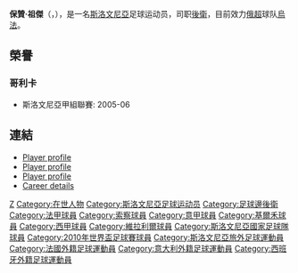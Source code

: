 {{noteta
|G1=
|T=zh-hans:博扬·约基奇; zh-hant:保贊·祖傑
|1=zh-hans:博扬·约基奇; zh-hant:保贊·祖傑
|2=zh-hans:约基奇; zh-hant:祖傑
}}
{{article issues
|
{{Expand|time=2009-12-04T12:22:28+00:00}}
{{BLP unsourced|time=2009-12-04T12:22:28+00:00}}
}}
{{Infobox Football biography
|          playername = 保贊·祖傑<br />Bojan Jokić
|            fullname = Bojan Jokić
|         dateofbirth = {{birth date and age|1986|5|17}}
|         cityofbirth = [[克拉尼|克拉尼]]
|      countryofbirth = [[南斯拉夫|南斯拉夫]]（[[斯洛文尼亞|斯洛文尼亞]]）
|               image = Russia vs Slovenia World Cup 2010 Qualification, 2009-11-14 (15).jpg
|              height = {{Height|m=1.76}}
|            position = 左閘
|         currentclub = [[烏法足球會|烏法]]
|          clubnumber = 5
| youthyears1    = |youthclubs1 = [[NK_Kranj|Kranj]]
| youthyears2    = 2002–2003 |youthclubs2 = [[特里格拉夫足球俱樂部|特里格拉夫]]
| years1         = 2003–2005 |clubs1 = [[特里格拉夫足球俱樂部|特里格拉夫]] |caps1 = 57 |goals1 = 0
| years2         = 2005–2007 |clubs2 = [[戈里察足球俱樂部|哥里卡]]         |caps2 = 65 |goals2 = 1
| years3         = 2007–2010 |clubs3 = [[索肖足球俱乐部|索察]]             |caps3 = 43 |goals3 = 0
| years4         = 2010      |clubs4 = → [[切沃维罗纳足球俱乐部|基爾禾]]  |caps4 = 9  |goals4 = 0
| years5         = 2010–2013 |clubs5 = [[切沃维罗纳足球俱乐部|基爾禾]]    |caps5 = 55 |goals5 = 0 
| years6         = 2013–2016 |clubs6 = {{fb team 維拉利爾}}               |caps6 = 24  |goals6 = 0 
| years7         = 2016      |clubs7 = → [[诺丁汉森林足球俱乐部|諾定咸森林]]  |caps7 = 20  |goals7 = 0
| years8         = 2017– |clubs8 = [[烏法足球會|烏法]]    |caps8 = 57 |goals8 = 2
| nationalyears1 = 2006–2007 |nationalteam1 = [[斯洛文尼亞21歲以下國家足球隊|斯洛文尼亞U21]] |nationalcaps1 = 7  |nationalgoals1  = 0
| nationalyears2 = 2006–    |nationalteam2 = [[斯洛文尼亞國家足球隊|斯洛文尼亞]] |nationalcaps2 = 98 |nationalgoals2  = 1
|            pcupdate = 2019年5月26日
|            ntupdate = 2019年6月10日
}}

'''保贊·祖傑'''（{{lang-en|'''Bojan Jokić'''}}，{{bd|1986年|5月17日|catIdx=Jokić, Bojan}}），是一名[[斯洛文尼亞|斯洛文尼亞]]足球运动员，司职[[後衛|後衛]]，目前效力[[俄超|俄超]]球队[[烏法足球會|烏法]]。

== 榮譽 ==
=== 哥利卡 ===
*斯洛文尼亞甲組聯賽: 2005-06

== 連結 ==
*[http://www.fcsochaux.fr/fr/Saison/consult/joueurs.php?id_joueur=7&annee=2008 Player profile] {{Wayback|url=http://www.fcsochaux.fr/fr/Saison/consult/joueurs.php?id_joueur=7&annee=2008 |date=20120214173608 }} 
*[http://www.nzs.si/index.php?t=reprezentancaPortret&id=33068 Player profile] {{Wayback|url=http://www.nzs.si/index.php?t=reprezentancaPortret&id=33068 |date=20120306061017 }} 
*[https://web.archive.org/web/20100104202545/http://www.lfp.fr/joueur/index.asp?no_joueur=115294 Player profile] 
*[http://www.national-football-teams.com/v2/player.php?id=13730 Career details] {{Wayback|url=http://www.national-football-teams.com/v2/player.php?id=13730 |date=20121110011719 }} 

{{2010年世界盃足球賽斯洛文尼亞參賽名單}}

{{DEFAULTSORT:Jokic, Bojan}}
[[Category:1986年出生|Z]]
[[Category:在世人物|Category:在世人物]]
[[Category:斯洛文尼亞足球运动员|Category:斯洛文尼亞足球运动员]]
[[Category:足球邊後衛|Category:足球邊後衛]]
[[Category:法甲球員|Category:法甲球員]]
[[Category:索察球員|Category:索察球員]]
[[Category:意甲球員|Category:意甲球員]]
[[Category:基爾禾球員|Category:基爾禾球員]]
[[Category:西甲球員|Category:西甲球員]]
[[Category:維拉利爾球員|Category:維拉利爾球員]]
[[Category:斯洛文尼亞國家足球隊球員|Category:斯洛文尼亞國家足球隊球員]]
[[Category:2010年世界盃足球賽球員|Category:2010年世界盃足球賽球員]]
[[Category:斯洛文尼亞旅外足球運動員|Category:斯洛文尼亞旅外足球運動員]]
[[Category:法國外籍足球運動員|Category:法國外籍足球運動員]]
[[Category:意大利外籍足球運動員|Category:意大利外籍足球運動員]]
[[Category:西班牙外籍足球運動員|Category:西班牙外籍足球運動員]]